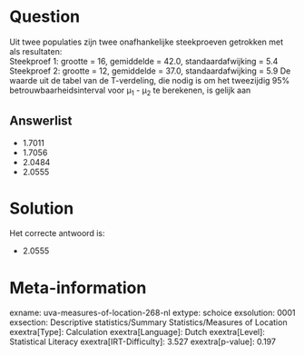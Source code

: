 Question
========

Uit twee populaties zijn twee onafhankelijke steekproeven getrokken met
als resultaten:\
Steekproef 1: grootte = 16, gemiddelde = 42.0, standaardafwijking = 5.4\
Steekproef 2: grootte = 12, gemiddelde = 37.0, standaardafwijking = 5.9
De waarde uit de tabel van de T-verdeling, die nodig is om het
tweezijdig 95% betrouwbaarheidsinterval voor μ~1~ - μ~2~ te berekenen,
is gelijk aan

Answerlist
----------

* 1.7011
* 1.7056
* 2.0484
* 2.0555

Solution
========

Het correcte antwoord is: 

* 2.0555

Meta-information
================
exname: uva-measures-of-location-268-nl
extype: schoice
exsolution: 0001
exsection: Descriptive statistics/Summary Statistics/Measures of Location
exextra[Type]: Calculation
exextra[Language]: Dutch
exextra[Level]: Statistical Literacy
exextra[IRT-Difficulty]: 3.527
exextra[p-value]: 0.197
